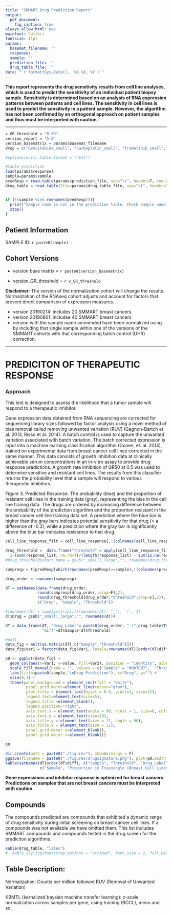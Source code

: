 ```yaml
---
title: "SMMART Drug Prediction Report"
output:
  pdf_document:
    fig_caption: true
always_allow_html: yes
mainfont: Calibri
fontsize: 11pt
params: 
  basemat_filename: ''
  response: ''
  sample: ''
  prediction_file: ''
  drug_table_file: ''
date: "`r format(Sys.Date(), '%B %d, %Y')`"
---
```


**This report represents the drug sensitivity results from cell line analyses, which is used to predict the sensitivity of an individual patient biopsy sample. Sensitivity is determined based on an analysis of RNA expression patterns between patients and cell lines. The sensitivity in cell lines is used to predict the sensitivity in a patient sample. However, the algorithm has not been confirmed by an orthogonal approach on patient samples and thus must be interpreted with caution.**

***

```r
v_GR_threshold = "0.50"
version_report = "5.0"
version_basematrix = params$basemat_filename
drop = c("Gemcitabine_small", "Carboplatin_small", "Trametinib_small","BIBW2992_small")

```


```r
#options(knitr.table.format = "html")

#table prediction
load(params$response)
sample=params$sample
predResp = read.table(params$prediction_file, sep="\t", header=T, row.names = 1)
drug_table = read.table(file=params$drug_table_file, sep="\t", header=T, stringsAsFactors = F)


if (!(sample %in% rownames(predResp))){
  print("Sample name is not in the prediction table. Check sample name.")
  stop()
}
```


Patient Information
-------------------

SAMPLE ID: ``r paste0(sample)``


Cohort Versions
-------

* version base matrix = ``r paste0(version_basematrix)``

* version_GR_threshold = ```r v_GR_threshold```


**Disclaimer**:  The version of the normalization cohort will change the results. Normalization of the RNAseq cohort adjusts and account for factors that prevent direct comparison of expression measures.

 * version 20190214: includes 20 SMMART breast cancers
 * version 20190801: includse 40 SMMART breast cancers
 * version with the sample name ammended have been normalized using by including that single sample within one of the versions of the SMMART cohorts with that corresponding batch control (UHR) correction. 

***


# PREDICITON OF THERAPEUTIC RESPONSE

### Approach

This test is designed to assess the likelihood that a tumor sample will respond to a therapeutic inhibitor. 

Gene expression data obtained from RNA sequencing are corrected for sequencing library sizes followed by factor analysis using a novel method of bias removal called removing unwanted variation (RUV) (Gagnon-Bartch et al. 2013, Risso et al. 2014). A batch control is used to capture the unwanted variation associated with batch variation. The batch corrected expression is input into a machine learning classification algorithm (Gonen, et. al. 2014), trained on experimental data from breast cancer cell lines corrected in the same manner. This data consists of growth inhibition data at clinically achievable serum concentrations in an in-vitro assay to provide drug response predictions. A  growth rate inhibition of GR50 at 0.5 was used to determine sensitive and resistant cell lines. The results from this classifier returns the probability level that a sample will respond to various therapeutic inhibitors. 

Figure 3. Predicted Response. The probability (blue) and the proportion of resistant cell lines in the training data (gray), representing the bias in the cell line trainng data. The drugs are ordered by increasing difference between the probability of the prediction algorithm and the proportion resistant in the breast cancer cell line training data set.  A prediction where the blue bar is higher than the gray bars indicates potential sensitivity for that drug (> a difference of -0.3), while a prediction where the gray bar is significantly above the blue bar indicates resistance to that drug.

```r


cell_line_response_filt = cell_line_response[,!(colnames(cell_line_response) %in% drop)]

drug_threshold =  data.frame("threshold" = apply(cell_line_response_filt, 2,function(response_list){
  1-(sum(response_list, na.rm=T)/(length(response_list) - sum(is.na(response_list))))}))
#drug_threshold$short_name = gsub("_small|_large","", rownames(drug_threshold))

```


```r


sampresp = t(predResp[which(rownames(predResp)==sample),!(colnames(predResp) %in% drop)])

drug_order = rownames(sampresp)

dT = setNames(data.frame(drug_order, 
              round(sampresp[drug_order,,drop=F],2), 
              round(drug_threshold[drug_order,"threshold",drop=F],2)), 
              c("Drug", "Sample", "Threshold"))

#rownames(dT) = sapply(strsplit(rownames(dT), "_"), `[`, 1)
dT$Drug = gsub("_small|_large","", rownames(dT))

dT = data.frame(dT, "Drug_Label"= paste0(drug_order, " (",drug_table$Target[unlist(lapply(dT$Drug, function(x) grep(x,drug_table$SMMART.Compound)[1]))], ")"),
                "diff"=dT$Sample-dT$Threshold)
```



```r

#melt
data_fig = melt(as.matrix(dT[,c("Sample","Threshold")]))
data_fig$Var1 = factor(data_fig$Var1, levels=rownames(dT)[order(dT$diff)])

p0 <- ggplot(data_fig) +
  geom_col(aes(x=Var1, y=value, fill=Var2), position = "identity", alpha = 0.5, show.legend = T) +
  scale_fill_manual(name = "", values = c("Sample" = "#0078d7",  "Threshold" = "gray50")) +
  labs(title=paste0(sample,"\nDrug Prediction"), x="Drug", y="") +
  ylim(0,1) +
  theme(panel.background = element_rect(fill = "white"),
         panel.grid.major=element_line(colour="gray"),
         plot.title = element_text(hjust = 0.5, vjust=1, size=11),
         legend.text=element_text(size=5),
         legend.title =element_blank(),
         legend.position="right",
         axis.text.x = element_text(angle = 90, hjust = 1, size=8, colour="black", vjust=0.5),
         axis.text.y = element_text(size=10),
         axis.title.y = element_text(size = 11, angle = 90),
         axis.title.x = element_text(size = 11),
         panel.grid.minor.x=element_blank(),
         panel.grid.major.x=element_blank())

p0

dir.create(path = paste0("./figures"), showWarnings = F)
ggsave(filename = paste0("./figures/drugsignature.png"), plot=p0,width = 6, height = 5)
kable(setNames(dT[order(dT$diff), c("Sample", "Threshold", "Drug_Label")] ,
               c("Sample", "Proportion in Training\n (Breast Cell Lines)", "Drug Label")), "latex", align="c")


```

**Gene expressions and inhibitor response is optimized for breast cancers. Predictions on samples that are not breast cancers must be interpreted with caution.**



Compounds
---------

The compounds predicted are compounds that exhibited a dynamic range of drug sensitivity during initial screening on breast cancer cell lines. If a compounds was not available we have omitted them. This list includes SMMART compounds and compounds tested in the drug screen for the prediciton algorithms. 


\tiny

```r


kable(drug_table, "latex")
#  kable_styling(bootstrap_options = "striped", font_size = 2, full_width = T)
```

\normalsize


Table Description:
-----------------
Normalization: Counts per million followed RUV (Removal of Unwanted Variation)

KBMTL (kernalized baysian machine transfer learning): z-scale normalization across samples per gene, using training (BCCL), mean and sd. 
